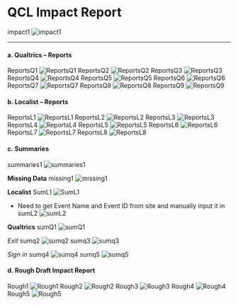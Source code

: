 # QCL Impact Report

impact1
![impact1](https://raw.githubusercontent.com/CMC-QCL/fellow-handbook/main/Images/Impact1.png?token=GHSAT0AAAAAABQHYZSEVEU3G53QQ3BZQXQQYR37Y5A)

___

#### a. Qualtrics – Reports  <a name="Qualtrics – Reports"></a>
ReportsQ1
![ReportsQ1](https://raw.githubusercontent.com/CMC-QCL/fellow-handbook/main/Images/Reportsq1.png?token=GHSAT0AAAAAABQHYZSEK6DVIFJSRAILBOAMYR3756A)
ReportsQ2
![ReportsQ2](https://raw.githubusercontent.com/CMC-QCL/fellow-handbook/main/Images/Reportsq2.png?token=GHSAT0AAAAAABQHYZSEQIMQXWS4SVNBR3YMYR3756Q)
ReportsQ3
![ReportsQ3](https://raw.githubusercontent.com/CMC-QCL/fellow-handbook/main/Images/Reportsq3.png?token=GHSAT0AAAAAABQHYZSELOCYC2CBAQYLGPB6YR3756Q)
ReportsQ4
![ReportsQ4](https://raw.githubusercontent.com/CMC-QCL/fellow-handbook/main/Images/Reportsq4.png?token=GHSAT0AAAAAABQHYZSFQYAO4RUT5TRQBCIQYR3757A)
ReportsQ5
![ReportsQ5](https://raw.githubusercontent.com/CMC-QCL/fellow-handbook/main/Images/Reportsq5.png?token=GHSAT0AAAAAABQHYZSFPPTHMNFLC2VBJZKQYR3757Q)
ReportsQ6
![ReportsQ6](https://raw.githubusercontent.com/CMC-QCL/fellow-handbook/main/Images/Reportsq6.png?token=GHSAT0AAAAAABQHYZSEL24FPSHNW4FYIKIUYR376AA)
ReportsQ7
![ReportsQ7](https://raw.githubusercontent.com/CMC-QCL/fellow-handbook/main/Images/Reportsq7.png?token=GHSAT0AAAAAABQHYZSE5FN3NJFYCCFSU2OYYR376AQ)
ReportsQ8
![ReportsQ8](https://raw.githubusercontent.com/CMC-QCL/fellow-handbook/main/Images/Reportsq8.png?token=GHSAT0AAAAAABQHYZSFRGGVBCQ7LWENG4PQYR376BA)
ReportsQ9
![ReportsQ9](https://raw.githubusercontent.com/CMC-QCL/fellow-handbook/main/Images/Reportsq9.png?token=GHSAT0AAAAAABQHYZSFVO4P7ADUHB6QWGE2YR376BQ)

#### b. Localist – Reports  <a name="Localist – Reports"></a>
ReportsL1
![ReportsL1](https://raw.githubusercontent.com/CMC-QCL/fellow-handbook/main/Images/Reportsl1.png?token=GHSAT0AAAAAABQHYZSE2XYALVHHPH6Q6HQGYR377YQ)
ReportsL2
![ReportsL2](https://raw.githubusercontent.com/CMC-QCL/fellow-handbook/main/Images/Reportsl2.png?token=GHSAT0AAAAAABQHYZSFEMHNJPHV6AQ3HNL6YR377ZA)
ReportsL3
![ReportsL3](https://raw.githubusercontent.com/CMC-QCL/fellow-handbook/main/Images/Reportsl3.png?token=GHSAT0AAAAAABQHYZSEZB2SIULIDRLJWZEOYR377ZQ)
ReportsL4
![ReportsL4](https://raw.githubusercontent.com/CMC-QCL/fellow-handbook/main/Images/Reportsl4.png?token=GHSAT0AAAAAABQHYZSEJBDSM76BTCH5VI6SYR3772A)
ReportsL5
![ReportsL5](https://raw.githubusercontent.com/CMC-QCL/fellow-handbook/main/Images/Reportsl5.png?token=GHSAT0AAAAAABQHYZSFOOEHYMKUCPQIEU3YYR3772Q)
ReportsL6
![ReportsL6](https://raw.githubusercontent.com/CMC-QCL/fellow-handbook/main/Images/Reportsl6.png?token=GHSAT0AAAAAABQHYZSFKSVXZ76WZA6YZ7SSYR3773A)
ReportsL7
![ReportsL7](https://raw.githubusercontent.com/CMC-QCL/fellow-handbook/main/Images/Reportsl7.png?token=GHSAT0AAAAAABQHYZSFVLA4NY3QFSE6FMJ2YR3773Q)
ReportsL8
![ReportsL8](https://raw.githubusercontent.com/CMC-QCL/fellow-handbook/main/Images/Reportsl8.png?token=GHSAT0AAAAAABQHYZSE2A63PDIJIXTE5RFCYR3774A)

#### c. Summaries  <a name="Summaries"></a>
summaries1
![summaries1](https://raw.githubusercontent.com/CMC-QCL/fellow-handbook/main/Images/Summaries1.png?token=GHSAT0AAAAAABQHYZSEVMXGEE3IYWDWBB5YYR4ABNA)

__Missing Data__  <a name="Missing Data"></a>
missing1
![missing1](https://raw.githubusercontent.com/CMC-QCL/fellow-handbook/main/Images/Missing1.png?token=GHSAT0AAAAAABQHYZSFBMZXL6AES6XYE7XWYR4AB2A)

__Localist__  <a name="Localist"></a>
SumL1
![SumL1](https://raw.githubusercontent.com/CMC-QCL/fellow-handbook/main/Images/Suml1.png?token=GHSAT0AAAAAABQHYZSF6TS4FM5A7J5YTMPIYR4ACAQ)

*	Need to get Event Name and Event ID from site and manually input it in
sumL2
![sumL2](https://raw.githubusercontent.com/CMC-QCL/fellow-handbook/main/Images/Suml2.png?token=GHSAT0AAAAAABQHYZSEKFK6PPPC2U4QHFC2YR4ACBA)

__Qualtrics__  <a name="Qualtrics"></a>
sumQ1
![sumQ1](https://raw.githubusercontent.com/CMC-QCL/fellow-handbook/main/Images/Sumq1.png?token=GHSAT0AAAAAABQHYZSFLA6P47ULTCRDZAWAYR4ADBA)

_Exit_
sumq2
![sumq2](https://raw.githubusercontent.com/CMC-QCL/fellow-handbook/main/Images/Sumq2.png?token=GHSAT0AAAAAABQHYZSESMUCYRUOLBBYXX7GYR4ADBA)
sumq3
![sumq3](https://raw.githubusercontent.com/CMC-QCL/fellow-handbook/main/Images/Sumq3.png?token=GHSAT0AAAAAABQHYZSFZNAIPJJXQD2VD7KIYR4ADBQ)

_Sign in_
sumq4
![sumq4](https://raw.githubusercontent.com/CMC-QCL/fellow-handbook/main/Images/Sumq4.png?token=GHSAT0AAAAAABQHYZSFRALSYK6NWABDNA5YYR4ADCA)
sumq5
![sumq5](https://raw.githubusercontent.com/CMC-QCL/fellow-handbook/main/Images/Sumq5.png?token=GHSAT0AAAAAABQHYZSFIZOKNIGJC6Q5BU3AYR4ADCQ)

#### d. Rough Draft Impact Report  <a name="Rough Draft Impact Report"></a>

Rough1
![Rough1](https://raw.githubusercontent.com/CMC-QCL/fellow-handbook/main/Images/Rough1.png?token=GHSAT0AAAAAABQHYZSEC4CUOYRAPV7JNCWAYR4AEGA)
Rough2
![Rough2](https://raw.githubusercontent.com/CMC-QCL/fellow-handbook/main/Images/Rough2.png?token=GHSAT0AAAAAABQHYZSFU2C6HPKGMXSTYYWMYR4AEGQ)
Rough3
![Rough3](https://raw.githubusercontent.com/CMC-QCL/fellow-handbook/main/Images/Rough3.png?token=GHSAT0AAAAAABQHYZSFUOYHDTPB6ONAYPQMYR4AEHA)
Rough4
![Rough4](https://raw.githubusercontent.com/CMC-QCL/fellow-handbook/main/Images/Rough4.png?token=GHSAT0AAAAAABQHYZSERJMKFQUSMSY2B3VWYR4AEIA)
Rough5
![Rough5](https://raw.githubusercontent.com/CMC-QCL/fellow-handbook/main/Images/Rough5.png?token=GHSAT0AAAAAABQHYZSFZ57SJRUBJXOVQUIIYR4AEIA)
